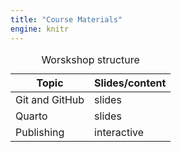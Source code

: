 ```yaml
---
title: "Course Materials"
engine: knitr
---
```



| Topic          | Slides/content |
|----------------|----------------|
| Git and GitHub | slides         |
| Quarto         | slides         |
| Publishing     | interactive    |

: Worskshop structure



